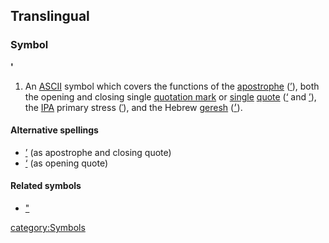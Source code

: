 ==Translingual==
===Symbol===
''' ' '''

#An [[ASCII]] symbol which covers the functions of the [[apostrophe]] ([[’]]), both the opening and closing single [[quotation mark]] or [[single]] [[quote]] ([[‘]] and [[’]]), the [[IPA]] primary stress ([[ˈ]]), and the Hebrew [[geresh]] ([[׳]]).

====Alternative spellings====
*[[’]] (as apostrophe and closing quote)
*[[‘]] (as opening quote)

====Related symbols====
*[["]]

[[category:Symbols]]